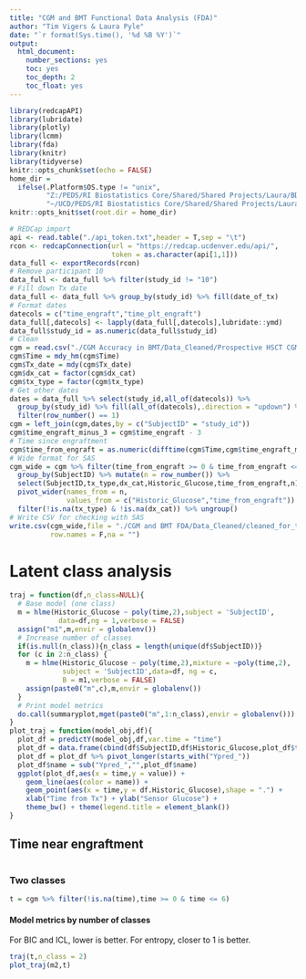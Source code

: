 ---
title: "CGM and BMT Functional Data Analysis (FDA)"
author: "Tim Vigers & Laura Pyle"
date: "`r format(Sys.time(), '%d %B %Y')`"
output:
  html_document:
    number_sections: yes
    toc: yes
    toc_depth: 2
    toc_float: yes
---

```{r setup, include=FALSE}
library(redcapAPI)
library(lubridate)
library(plotly)
library(lcmm)
library(fda)
library(knitr)
library(tidyverse)
knitr::opts_chunk$set(echo = FALSE)
home_dir = 
  ifelse(.Platform$OS.type != "unix",
         "Z:/PEDS/RI Biostatistics Core/Shared/Shared Projects/Laura/BDC/Projects/Jenna Sopfe/",
         "~/UCD/PEDS/RI Biostatistics Core/Shared/Shared Projects/Laura/BDC/Projects/Jenna Sopfe/")
knitr::opts_knit$set(root.dir = home_dir)
```

```{r data import}
# REDCap import
api <- read.table("./api_token.txt",header = T,sep = "\t")
rcon <- redcapConnection(url = "https://redcap.ucdenver.edu/api/",
                         token = as.character(api[1,1]))
data_full <- exportRecords(rcon)
# Remove participant 10
data_full <- data_full %>% filter(study_id != "10")
# Fill down Tx date
data_full <- data_full %>% group_by(study_id) %>% fill(date_of_tx)
# Format dates
datecols = c("time_engraft","time_plt_engraft")
data_full[,datecols] <- lapply(data_full[,datecols],lubridate::ymd)
data_full$study_id = as.numeric(data_full$study_id)
# Clean
cgm = read.csv("./CGM Accuracy in BMT/Data_Cleaned/Prospective HSCT CGM Data Updated 6.24.19 FULL DATA SET.csv",na.strings = "")
cgm$Time = mdy_hm(cgm$Time)
cgm$Tx_date = mdy(cgm$Tx_date)
cgm$dx_cat = factor(cgm$dx_cat)
cgm$tx_type = factor(cgm$tx_type)
# Get other dates
dates = data_full %>% select(study_id,all_of(datecols)) %>% 
  group_by(study_id) %>% fill(all_of(datecols),.direction = "updown") %>%
  filter(row_number() == 1)
cgm = left_join(cgm,dates,by = c("SubjectID" = "study_id"))
cgm$time_engraft_minus_3 = cgm$time_engraft - 3
# Time since engraftment
cgm$time_from_engraft = as.numeric(difftime(cgm$Time,cgm$time_engraft_minus_3,units = "mins"))
# Wide format for SAS
cgm_wide = cgm %>% filter(time_from_engraft >= 0 & time_from_engraft <= 8640) %>%
  group_by(SubjectID) %>% mutate(n = row_number()) %>% 
  select(SubjectID,tx_type,dx_cat,Historic_Glucose,time_from_engraft,n) %>%
  pivot_wider(names_from = n,
              values_from = c("Historic_Glucose","time_from_engraft")) %>%
  filter(!is.na(tx_type) & !is.na(dx_cat)) %>% ungroup()
# Write CSV for checking with SAS
write.csv(cgm_wide,file = "./CGM and BMT FDA/Data_Cleaned/cleaned_for_traj.csv",
          row.names = F,na = "")
```

# Latent class analysis

```{r}
traj = function(df,n_class=NULL){
  # Base model (one class)
  m = hlme(Historic_Glucose ~ poly(time,2),subject = 'SubjectID',
            data=df,ng = 1,verbose = FALSE)
  assign("m1",m,envir = globalenv())
  # Increase number of classes
  if(is.null(n_class)){n_class = length(unique(df$SubjectID))}
  for (c in 2:n_class) {
    m = hlme(Historic_Glucose ~ poly(time,2),mixture = ~poly(time,2),
             subject = 'SubjectID',data=df, ng = c,
             B = m1,verbose = FALSE)
    assign(paste0("m",c),m,envir = globalenv())
  }
  # Print model metrics
  do.call(summaryplot,mget(paste0("m",1:n_class),envir = globalenv()))
}
plot_traj = function(model_obj,df){
  plot_df = predictY(model_obj,df,var.time = "time")
  plot_df = data.frame(cbind(df$SubjectID,df$Historic_Glucose,plot_df$times,plot_df$pred))
  plot_df = plot_df %>% pivot_longer(starts_with("Ypred_"))
  plot_df$name = sub("Ypred_","",plot_df$name)
  ggplot(plot_df,aes(x = time,y = value)) + 
    geom_line(aes(color = name)) + 
    geom_point(aes(x = time,y = df.Historic_Glucose),shape = ".") + 
    xlab("Time from Tx") + ylab("Sensor Glucose") +
    theme_bw() + theme(legend.title = element_blank())
}
```

## Time near engraftment

```{r}

```

### Two classes

```{r}
t = cgm %>% filter(!is.na(time),time >= 0 & time <= 6)
```

#### Model metrics by number of classes

For BIC and ICL, lower is better. For entropy, closer to 1 is better.

```{r}
traj(t,n_class = 2)
plot_traj(m2,t)
```
